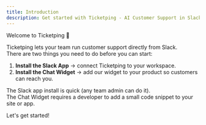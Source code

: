 ```yaml
---
title: Introduction
description: Get started with Ticketping - AI Customer Support in Slack
---
```


Welcome to Ticketping 👋

Ticketping lets your team run customer support directly from Slack.  
There are two things you need to do before you can start:

1. **Install the Slack App** → connect Ticketping to your workspace.  
2. **Install the Chat Widget** → add our widget to your product so customers can reach you.

The Slack app install is quick (any team admin can do it).  
The Chat Widget requires a developer to add a small code snippet to your site or app.

Let's get started!

<Cards>
  <Card title="Install Slack App" href="/docs/install-slack-app" />
  <Card title="Install Chat Widget" href="/docs/install-chat-widget" />
</Cards>
